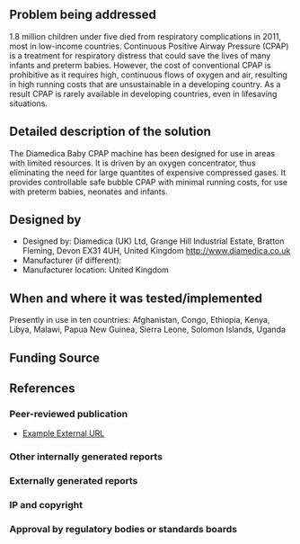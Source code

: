 {{Medical Device
|Health Topic=Child mortality,
|Classification=Treatment
|Scope=Commercialized
|Location=Africa, Asia
|Image=Cpap cutout.jpg
|Image Caption=The Diamedica Baby CPAP
}}
<!-- Please make sure to use the format provided below for consistency between all devices. -->
==Problem being addressed==
1.8 million children under five died from respiratory complications in 2011, most in low-income countries. Continuous Positive Airway Pressure (CPAP) is a treatment for respiratory distress that could save the lives of many infants and preterm babies.  However, the cost of conventional CPAP is prohibitive as it requires high, continuous flows of oxygen and air, resulting in high running costs that are unsustainable in a developing country. As a result CPAP is rarely available in developing countries, even in lifesaving situations.

==Detailed description of the solution==
The Diamedica Baby CPAP machine has been designed for use in areas with limited resources. It is driven by an oxygen concentrator, thus eliminating the need for large quantites of expensive compressed gases. It provides controllable safe bubble CPAP with minimal running costs, for use with preterm babies, neonates and infants.

==Designed by==
*Designed by: Diamedica (UK) Ltd, Grange Hill Industrial Estate, Bratton Fleming, Devon EX31 4UH, United Kingdom http://www.diamedica.co.uk
*Manufacturer (if different):
*Manufacturer location: United Kingdom

==When and where it was tested/implemented ==
Presently in use in ten countries: Afghanistan, Congo, Ethiopia, Kenya, Libya, Malawi, Papua New Guinea, Sierra Leone, Solomon Islands, Uganda
 
==Funding Source==

==References==
===Peer-reviewed publication===
* [http://www.appropedia.org Example External URL]

===Other internally generated reports===
===Externally generated reports===
===IP and copyright===
===Approval by regulatory bodies or standards boards===

<!-- Add relevant categories, such as [[Category:HIV]] or [[Category:Malaria]] below this line -->